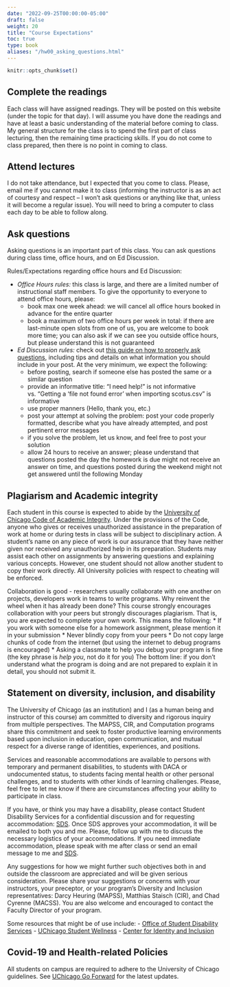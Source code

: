 ```yaml
---
date: "2022-09-25T00:00:00-05:00"
draft: false
weight: 20
title: "Course Expectations"
toc: true
type: book
aliases: "/hw00_asking_questions.html"
---
```


```r
knitr::opts_chunk$set()
```


## Complete the readings

Each class will have assigned readings. They will be posted on this website (under the topic for that day). I will assume you have done the readings and have at least a basic understanding of the material before coming to class. My general structure for the class is to spend the first part of class lecturing, then the remaining time practicing skills. If you do not come to class prepared, then there is no point in coming to class.


## Attend lectures 

I do not take attendance, but I expected that you come to class. Please, email me if you cannot make it to class (informing the instructor is as an act of courtesy and respect -- I won't ask questions or anything like that, unless it will become a regular issue). You will need to bring a computer to class each day to be able to follow along.


## Ask questions

Asking questions is an important part of this class. You can ask questions during class time, office hours, and on Ed Discussion. 

Rules/Expectations regarding office hours and Ed Discussion:

* *Office Hours rules:* this class is large, and there are a limited number of instructional staff members. To give the opportunity to everyone to attend office hours, please:
  * book max one week ahead: we will cancel all office hours booked in advance for the entire quarter
  * book a maximum of two office hours per week in total: if there are last-minute open slots from one of us, you are welcome to book more time; you can also ask if we can see you outside office hours, but please understand this is not guaranteed

* *Ed Discussion rules:* check out [this guide on how to properly ask questions](/faq/asking-questions/), including tips and details on what information you should include in your post. At the very minimum, we expect the following: 
  * before posting, search if someone else has posted the same or a similar question
  * provide an informative title: "I need help!" is not informative vs. "Getting a 'file not found error' when importing scotus.csv" is informative
  * use proper manners (Hello, thank you, etc.)
  * post your attempt at solving the problem: post your code properly formatted, describe what you have already attempted, and post pertinent error messages
  * if you solve the problem, let us know, and feel free to post your solution
  * allow 24 hours to receive an answer; please understand that questions posted the day the homework is due might not receive an answer on time, and questions posted during the weekend might not get answered until the following Monday
  
## Plagiarism and Academic integrity

Each student in this course is expected to abide by the [University of Chicago Code of Academic Integrity](https://college.uchicago.edu/student-services/academic-integrity-student-conduct). Under the provisions of the Code, anyone who gives or receives unauthorized assistance in the preparation of work at home or during tests in class will be subject to disciplinary action. A student's name on any piece of work is our assurance that they have neither given nor received any unauthorized help in its preparation. Students may assist each other on assignments by answering questions and explaining various concepts. However, one student should not allow another student to copy their work directly. All University policies with respect to cheating will be enforced.

Collaboration is good - researchers usually collaborate with one another on projects, developers work in teams to write programs. Why reinvent the wheel when it has already been done? This course strongly encourages collaboration with your peers but strongly discourages plagiarism. That is, you are expected to complete your own work. This means the following:
* If you work with someone else for a homework assignment, please mention it in your submission 
* Never blindly copy from your peers 
* Do not copy large chunks of code from the internet (but using the internet to debug programs is encouraged)
* Asking a classmate to help you debug your program is fine (the key phrase is *help you*, not do it for you)
The bottom line: if you don't understand what the program is doing and are not prepared to explain it in detail, you should not submit it.


## Statement on diversity, inclusion, and disability

The University of Chicago (as an institution) and I (as a human being and instructor of this course) am committed to diversity and rigorous inquiry from multiple perspectives. The MAPSS, CIR, and Computation programs share this commitment and seek to foster productive learning environments based upon inclusion in education, open communication, and mutual respect for a diverse range of identities, experiences, and positions.

Services and reasonable accommodations are available to persons with temporary and permanent disabilities, to students with DACA or undocumented status, to students facing mental health or other personal challenges, and to students with other kinds of learning challenges. Please, feel free to let me know if there are circumstances affecting your ability to participate in class. 

If you have, or think you may have a disability, please contact Student Disability Services for a confidential discussion and for requesting accommodation: [SDS](https://disabilities.uchicago.edu/about-3-2-2/contact-us/). Once SDS approves your accommodation, it will be emailed to both you and me. Please, follow up with me to discuss the necessary logistics of your accommodations. If you need immediate accommodation, please speak with me after class or send an email message to me and [SDS](https://disabilities.uchicago.edu/about-3-2-2/contact-us/).

Any suggestions for how we might further such objectives both in and outside the classroom are appreciated and will be given serious consideration. Please share your suggestions or concerns with your instructors, your preceptor, or your program’s Diversity and Inclusion representatives: Darcy Heuring (MAPSS), Matthias Staisch (CIR), and Chad Cyrenne (MACSS). You are also welcome and encouraged to contact the Faculty Director of your program.

Some resources that might be of use include:
- [Office of Student Disability Services](https://disabilities.uchicago.edu/)
- [UChicago Student Wellness](https://wellness.uchicago.edu/)
- [Center for Identity and Inclusion](https://inclusion.uchicago.edu/)

<!--
### Disability accommodations

Your access in this course is important to me. Please request your accommodation letter early in the semester, or as soon as you become registered with Student Disability Services (SDS), so that we have adequate time to arrange your approved academic accommodations.
 
- Once SDS approves your accommodation letter, it will be emailed to both you and me. Please follow up with me to discuss the necessary logistics of your accommodations.
- If you experience any access barriers in this course, such as with printed content, graphics, online materials, or any communication barriers, reach out to me or SDS right away.
- If you need immediate accommodation, please speak with me after class or send an email message to me and [SDS](mailto:sds_cu@cornell.edu).
 
If you have, or think you may have a disability, please contact Student Disability Services for a confidential discussion: [SDS](mailto:sds_cu@cornell.edu) or visit [sds.cornell.edu](https://sds.cornell.edu) to learn more. 
-->

## Covid-19 and Health-related Policies

All students on campus are required to adhere to the University of Chicago guidelines. See [UChicago Go Forward](https://goforward.uchicago.edu/) for the latest updates.

